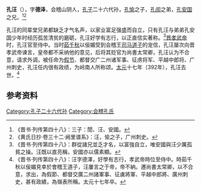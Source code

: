 '''孔汪'''（{{bd|？||392年||}}），字'''德泽'''，会稽山阴人，[[孔子|孔子]]二十六代孙，[[孔愉|孔愉]]之子，[[孔訚|孔訚]]之弟，[[孔安国_(东晋)|孔安国]]之兄。<ref>《晋书·列传第四十八》：三子：誾、汪、安國。</ref><ref>《黄氏日抄·卷三十二·阙里谱系》：汪，愉之子，广州刺史。</ref>

孔汪的同辈堂兄弟都缺乏才气名声，以家业富足强盛而自立，只有孔汪与弟弟孔安国少年时经历孤苦清贫的磨砺，孔汪好学有志行，以正直信实著称。<ref>《晋书·列传第四十八》：群從諸兄並乏才名，以富強自立，唯安國與汪少厲孤貧之操。汪既以直亮稱，安國亦以儒素顯。</ref>[[晋孝武帝|晋孝武帝]]时，孔汪官至侍中。当时[[茹千秋|茹千秋]]以佞媚受到会稽王[[司马道子|司马道子]]的宠信，孔汪屡次向晋孝武帝谏言，皇帝都不采纳他的意见，后将其贬官为尚書太常卿，孔汪认为不合意，请求外调，被任命为[[假节|假节]]、都督交广二州诸军事、征虏将军、平越中郎将、广州刺史，孔汪任内很有政绩，为岭南人所称颂。[[太元_(东晋)|太元]]十七年（392年），孔汪去世。<ref>《晋书·列传第四十八》：汪字德澤，好學有志行，孝武帝時位至侍中。時茹千秋以佞媚見幸於會稽王道子，汪屢言之于帝，帝不納。遷尚書太常卿，以不合意，求出，為假節、都督交廣二州諸軍事、征虜將軍、平越中郎將、廣州刺史，甚有政績，為嶺表所稱。太元十七年卒。</ref>

==参考资料==
{{reflist}}

[[Category:孔子二十六代孙|Category:孔子二十六代孙]]
[[Category:会稽孔氏|Category:会稽孔氏]]